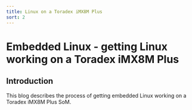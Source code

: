 ```yaml
---
title: Linux on a Toradex iMX8M Plus
sort: 2
---
```


# Embedded Linux - getting Linux working on a Toradex iMX8M Plus

## Introduction

<TitleImage image={verdin_board} alt="Verdin carrier board"/>

This blog describes the process of getting embedded Linux working on a Toradex iMX8M Plus SoM.

